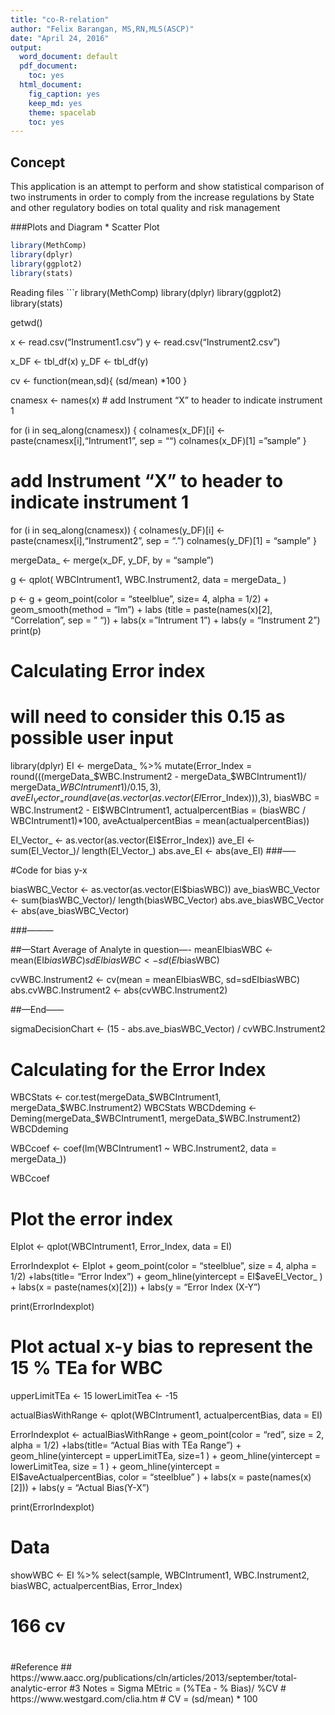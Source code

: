 ```yaml
---
title: "co-R-relation"
author: "Felix Barangan, MS,RN,MLS(ASCP)"
date: "April 24, 2016"
output:
  word_document: default
  pdf_document:
    toc: yes
  html_document:
    fig_caption: yes
    keep_md: yes
    theme: spacelab
    toc: yes
---
```

        
## Concept
This application is an attempt to perform and show statistical comparison of two instruments in order to comply from the increase regulations by State and other regulatory bodies on total quality and risk management
                                       
###Plots and Diagram
* Scatter Plot
```r
library(MethComp)
library(dplyr)
library(ggplot2)
library(stats)
```
        
Reading files
```r
library(MethComp)
library(dplyr)
library(ggplot2)
library(stats)


getwd()

x <- read.csv("Instrument1.csv")
y <- read.csv("Instrument2.csv")

x_DF <- tbl_df(x)
y_DF <- tbl_df(y)

cv <- function(mean,sd){
        (sd/mean) *100
}


cnamesx <- names(x)
# add Instrument "X" to header to indicate instrument 1

for (i in seq_along(cnamesx)) {
        colnames(x_DF)[i] <- paste(cnamesx[i],"Intrument1", sep = "")
        colnames(x_DF)[1] = "sample"
}

# add Instrument "X" to header to indicate instrument 1

for (i in seq_along(cnamesx)) {
        colnames(y_DF)[i] <- paste(cnamesx[i],"Instrument2", sep = ".")
        colnames(y_DF)[1] = "sample"
}

mergeData_ <- merge(x_DF, y_DF, by = "sample")


g <- qplot( WBCIntrument1, WBC.Instrument2, data = mergeData_ )

p  <- g + geom_point(color = "steelblue", size= 4, alpha = 1/2) + geom_smooth(method = "lm") + labs (title = paste(names(x)[2], "Correlation", sep = " ")) + labs(x = "Intrument 1") + labs(y = "Instrument 2")
print(p)
        
# Calculating Error index
# will need to consider this 0.15 as possible user input        
library(dplyr)
EI <- mergeData_ %>%
        mutate(Error_Index = round(((mergeData_$WBC.Instrument2 - mergeData_$WBCIntrument1)/ mergeData_$WBCIntrument1) / 0.15, 3),
               aveEI_Vector_ = round(ave(as.vector(as.vector(EI$Error_Index))),3),
               biasWBC = WBC.Instrument2 - EI$WBCIntrument1,
               actualpercentBias =  (biasWBC / WBCIntrument1)*100,
               aveActualpercentBias = mean(actualpercentBias))

EI_Vector_ <- as.vector(as.vector(EI$Error_Index))
ave_EI <- sum(EI_Vector_)/ length(EI_Vector_)
abs.ave_EI <-  abs(ave_EI)
###-----


#Code for bias y-x

biasWBC_Vector <- as.vector(as.vector(EI$biasWBC))
ave_biasWBC_Vector <- sum(biasWBC_Vector)/ length(biasWBC_Vector)
abs.ave_biasWBC_Vector <-  abs(ave_biasWBC_Vector)


###---------


##---Start Average of Analyte in question----
meanEIbiasWBC <- mean(EI$biasWBC)
sdEIbiasWBC <- sd(EI$biasWBC)

cvWBC.Instrument2 <- cv(mean = meanEIbiasWBC, sd=sdEIbiasWBC)
abs.cvWBC.Instrument2 <- abs(cvWBC.Instrument2)


##---End------

sigmaDecisionChart <- (15 - abs.ave_biasWBC_Vector) / cvWBC.Instrument2


# Calculating for the Error Index
WBCStats <- cor.test(mergeData_$WBCIntrument1, mergeData_$WBC.Instrument2)
WBCStats
WBCDdeming <- Deming(mergeData_$WBCIntrument1, mergeData_$WBC.Instrument2)
WBCDdeming

WBCcoef <- coef(lm(WBCIntrument1 ~ WBC.Instrument2, data = mergeData_))

WBCcoef


# Plot the error index

EIplot <- qplot(WBCIntrument1, Error_Index, data = EI)

ErrorIndexplot <- EIplot + geom_point(color = "steelblue", size = 4, alpha = 1/2)  +labs(title= "Error Index") + geom_hline(yintercept = EI$aveEI_Vector_ ) + labs(x = paste(names(x)[2])) + labs(y = "Error Index (X-Y")

print(ErrorIndexplot)

# Plot actual  x-y bias to represent the 15 % TEa for WBC
upperLimitTEa <- 15
lowerLimitTea <- -15


actualBiasWithRange <- qplot(WBCIntrument1, actualpercentBias, data = EI)

ErrorIndexplot <- actualBiasWithRange + geom_point(color = "red", size = 2, alpha = 1/2)  +labs(title= "Actual Bias with TEa Range") + geom_hline(yintercept = upperLimitTEa, size=1 ) + geom_hline(yintercept = lowerLimitTea, size = 1 ) + geom_hline(yintercept = EI$aveActualpercentBias, color = "steelblue" ) + labs(x = paste(names(x)[2])) + labs(y = "Actual Bias(Y-X")

print(ErrorIndexplot)

# Data
showWBC <- EI %>%
        select(sample, WBCIntrument1,  WBC.Instrument2,  biasWBC, actualpercentBias, Error_Index)

# 166 cv
#
#Reference
## https://www.aacc.org/publications/cln/articles/2013/september/total-analytic-error
#3 Notes = Sigma MEtric = (%TEa - % Bias)/ %CV
# https://www.westgard.com/clia.htm
# CV = (sd/mean) * 100





              
        

